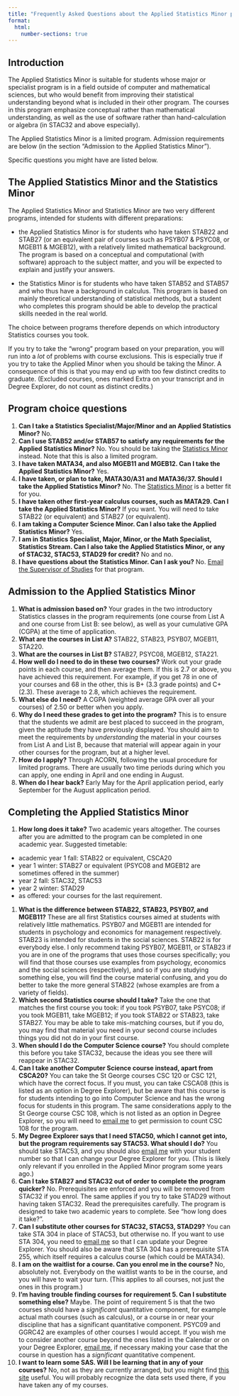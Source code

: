 ```yaml
---
title: "Frequently Asked Questions about the Applied Statistics Minor program"
format:
  html:
    number-sections: true
---
```


## Introduction

The Applied Statistics Minor is suitable for students whose major or specialist program is in a field outside of computer and mathematical sciences, but who would benefit from improving their statistical understanding beyond what is included in their other program. The courses in this program emphasize conceptual rather than mathematical understanding, as well as the use of software rather than hand-calculation or algebra (in STAC32 and above especially).

The Applied Statistics Minor is a limited program. Admission requirements are below (in the section "Admission to the Applied Statistics Minor").

Specific questions you might have are listed below.

## The Applied Statistics Minor and the Statistics Minor

The Applied Statistics Minor and Statistics Minor are two very different programs, intended for students with different preparations:

- the Applied Statistics Minor is for students who have taken STAB22 and STAB27 (or an equivalent pair of courses such as PSYB07 & PSYC08, or MGEB11 & MGEB12), with a relatively limited mathematical background. The program is based on a conceptual and computational (with software) approach to the subject matter, and you will be expected to explain and justify your answers.

- the Statistics Minor is for students who have taken STAB52 and STAB57 and who thus have a background in calculus. This program is based on mainly theoretical understanding of statistical methods, but a student who completes this program should be able to develop the practical skills needed in the real world.

The choice between programs therefore depends on which introductory Statistics courses you took. 

If you try to take the "wrong" program based on your preparation, you will run into a *lot* of problems with course exclusions. This is especially true if you try to take the Applied Minor when you should be taking the Minor. A consequence of this is that you may end up with too few distinct credits to graduate. (Excluded courses, ones marked Extra on your transcript and in Degree Explorer, do not count as distinct credits.)

## Program choice questions

1. **Can I take a Statistics Specialist/Major/Minor and an Applied Statistics Minor?** No.
1. **Can I use STAB52 and/or STAB57 to satisfy any requirements for the Applied Statistics Minor?** No. You should be taking the [Statistics Minor](https://utsc.calendar.utoronto.ca/minor-program-statistics-science) instead. Note that this is also a limited program.
1. **I have taken MATA34, and also MGEB11 and MGEB12. Can I take the Applied Statistics Minor?** Yes.
1. **I have taken, or plan to take, MATA30/A31 and MATA36/37. Should I take the Applied Statistics Minor?** No. The [Statistics Minor](https://utsc.calendar.utoronto.ca/minor-program-statistics-science) is a better fit for you. 
1. **I have taken other first-year calculus courses, such as MATA29. Can I take the Applied Statistics Minor?** If you want. You will need to take STAB22 (or equivalent) and STAB27 (or equivalent).
1. **I am taking a Computer Science Minor. Can I also take the Applied Statistics Minor?** Yes.
1. **I am in Statistics Specialist, Major, Minor, or the Math Specialist, Statistics Stream. Can I also take the Applied Statistics Minor, or any of STAC32, STAC53, STAD29 for credit?** No and no.
1. **I have questions about the Statistics Minor. Can I ask you?** No. <a href="mailto:mahinda.samarakoon@utoronto.ca">Email the Supervisor of Studies</a> for that program.


## Admission to the Applied Statistics Minor

1. **What is admission based on?** Your grades in the two introductory Statistics classes in the program requirements (one course from List A and one course from List B: see below), as well as your cumulative GPA (CGPA) at the time of application.
1. **What are the courses in List A?** STAB22, STAB23, PSYB07, MGEB11, STA220.
1. **What are the courses in List B?** STAB27, PSYC08, MGEB12, STA221.
1. **How well do I need to do in these two courses?** Work out your grade points in each course, and then average them. If this is 2.7 or above, you have achieved this requirement. For example, if you get 78 in one of your courses and 68 in the other, this is B+ (3.3 grade points) and C+ (2.3). These average to 2.8, which achieves the requirement.
1. **What else do I need?** A CGPA (weighted average GPA over all your courses) of 2.50 or better when you apply.
1. **Why do I need these grades to get into the program?** This is to ensure that the students we admit are best placed to succeed in the program, given the aptitude they have previously displayed. You should aim to meet the requirements by *understanding* the material in your courses from List A and List B, because that material will appear again in your other courses for the program, but at a higher level.
1. **How do I apply?** Through ACORN, following the usual procedure for limited programs. There are usually two time periods during which you can apply, one ending in April and one ending in August.
1. **When do I hear back?** Early May for the April application period, early September for the August application period.

## Completing the Applied Statistics Minor


1. **How long does it take?** Two academic years altogether. The courses after you are admitted to the program can be completed in one academic year. Suggested timetable: 
  - academic year 1 fall: STAB22 or equivalent, CSCA20
  - year 1 winter: STAB27 or equivalent (PSYC08 and MGEB12 are sometimes offered in the summer)
  - year 2 fall: STAC32, STAC53
  - year 2 winter: STAD29
  - as offered: your courses for the last requirement.
1. **What is the difference between STAB22, STAB23, PSYB07, and MGEB11?** These are all first Statistics courses aimed at students with relatively little mathematics. PSYB07 and MGEB11 are intended for students in psychology and economics for management respectively. STAB23 is intended for students in the social sciences. STAB22 is for everybody else. I only recommend taking PSYB07, MGEB11, or STAB23 if you are in one of the programs that uses those courses specifically; you will find that those courses use examples from psychology, economics and the social sciences (respectively), and so if you are studying something else, you will find the course material confusing, and you do better to take the more general STAB22 (whose examples are from a variety of fields).
1. **Which second Statistics course should I take?** Take the one that matches the first course you took: if you took PSYB07, take PSYC08; if you took MGEB11, take MGEB12; if you took STAB22 or STAB23, take STAB27. You may be able to take mis-matching courses, but if you do, you may find that material you need in your second course includes things you did not do in your first course.
1. **When should I do the Computer Science course?** You should complete this before you take STAC32, because the ideas you see there will reappear in STAC32.
1. **Can I take another Computer Science course instead, apart from CSCA20?** You can take the St George courses CSC 120 or CSC 121, which have the correct focus. If you must, you can take CSCA08 (this is listed as an option in Degree Explorer), but be aware that this course is for students intending to go into Computer Science and has the wrong focus for students in this program. The same considerations apply to the St George course CSC 108, which is not listed as an option in Degree Explorer, so you will need to <a href="mailto:ken.butler@utoronto.ca">email me</a> to get permission to count CSC 108 for the program.
1. **My Degree Explorer says that I need STAC50, which I cannot get into, but the program requirements say STAC53. What should I do?** You should take STAC53, and you should also <a href="mailto:ken.butler@utoronto.ca">email me</a> with your student number so that I can change your Degree Explorer for you. (This is likely only relevant if you enrolled in the Applied Minor program some years ago.)
1. **Can I take STAB27 and STAC32 out of order to complete the program quicker?** No. Prerequisites are enforced and you will be removed from STAC32 if you enrol. The same applies if you try to take STAD29 without having taken STAC32. Read the prerequisites carefully. The program is designed to take two academic years to complete. See "how long does it take?".
1. **Can I substitute other courses for STAC32, STAC53, STAD29?** You can take STA 304 in place of STAC53, but otherwise no. If you want to use STA 304, you need to <a href="mailto:ken.butler@utoronto.ca">email me</a> so that I can update your Degree Explorer. You should also be aware that STA 304 has a prerequisite STA 255, which itself requires a calculus course (which could be MATA34). 
1. **I am on the waitlist for a course. Can you enrol me in the course?** No, absolutely not. Everybody on the waitlist wants to be in the course, and you will have to wait your turn. (This applies to all courses, not just the ones in this program.)
1. **I'm having trouble finding courses for requirement 5. Can I substitute something else?** Maybe. The point of requirement 5 is that the two courses should have a *significant* quantitative component, for example actual math courses (such as calculus), or a course in or near your discipline that has a significant quantitative component. PSYC09 and GGRC42 are examples of other courses I would accept. If you wish me to consider another course beyond the ones listed in the Calendar or on your Degree Explorer, <a href="mailto:ken.butler@utoronto.ca">email me</a>, if necessary making your case that the course in question has a *significant* quantitative compenent.
1. **I want to learn some SAS. Will I be learning that in any of your courses?** No, not as they are currently arranged, but you might find [this site](http://ritsokiguess.site/SAS/) useful. You will probably recognize the data sets used there, if you have taken any of my courses.

